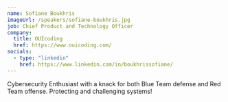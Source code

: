 ```yaml
---
name: Sofiane Boukhris
imageUrl: /speakers/sofiane-boukhris.jpg
job: Chief Product and Technology Officer
company:
  title: OUIcoding
  href: https://www.ouicoding.com/
socials:
  - type: "linkedin"
    href: https://www.linkedin.com/in/boukhrissofiane/
---
```

Cybersecurity Enthusiast with a knack for both Blue Team defense and Red Team offense. Protecting and challenging systems!